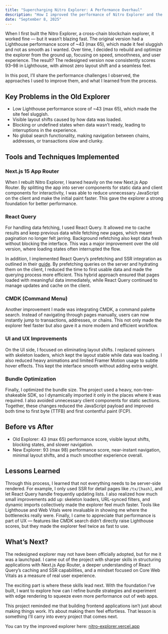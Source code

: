 ```yaml
---
title: "Supercharging Nitro Explorer: A Performance Overhaul"
description: "How I improved the performance of Nitro Explorer and the lessons I have learned from rebuilding and optimizing it."
date: "September 8, 2025"
---
```


When I first built the Nitro Explorer, a cross-chain blockchain explorer, it worked fine — but it wasn’t blazing fast. The original version had a Lighthouse performance score of \~43 (max 65), which made it feel sluggish and not as smooth as I wanted. Over time, I decided to rebuild and optimize the explorer from the ground up, focusing on speed, smoothness, and user experience. The result? The redesigned version now consistently scores 93–98 in Lighthouse, with almost zero layout shift and a seamless feel.

In this post, I’ll share the performance challenges I observed, the approaches I used to improve them, and what I learned from the process.

## Key Problems in the Old Explorer

- Low Lighthouse performance score of \~43 (max 65), which made the site feel sluggish.
- Visible layout shifts caused by how data was loaded.
- Blocking or undefined states when data wasn’t ready, leading to interruptions in the experience.
- No global search functionality, making navigation between chains, addresses, or transactions slow and clunky.

## Tools and Techniques Implemented

### Next.js 15 App Router

When I rebuilt Nitro Explorer, I leaned heavily on the new Next.js App Router. By splitting the app into server components for static data and client components for interactivity, I was able to reduce unnecessary JavaScript on the client and make the initial paint faster. This gave the explorer a strong foundation for better performance.

### React Query

For handling data fetching, I used React Query. It allowed me to cache results and keep previous data while fetching new pages, which meant pagination no longer felt jarring. Background refetching also kept data fresh without blocking the interface. This was a major improvement over the old version, where loading states often interrupted the flow.

In addition, I implemented React Query’s prefetching and SSR integration as outlined in their [guide](https://tanstack.com/query/latest/docs/framework/react/guides/ssr). By prefetching queries on the server and hydrating them on the client, I reduced the time to first usable data and made the querying process more efficient. This hybrid approach ensured that pages loaded with meaningful data immediately, while React Query continued to manage updates and cache on the client.

### CMDK (Command Menu)

Another improvement I made was integrating CMDK, a command palette search. Instead of navigating through pages manually, users can now instantly jump to transactions, addresses, or chains. This not only made the explorer feel faster but also gave it a more modern and efficient workflow.

### UI and UX Improvements

On the UI side, I focused on eliminating layout shifts. I replaced spinners with skeleton loaders, which kept the layout stable while data was loading. I also reduced heavy animations and limited Framer Motion usage to subtle hover effects. This kept the interface smooth without adding extra weight.

### Bundle Optimization

Finally, I optimized the bundle size. The project used a heavy, non-tree-shakeable SDK, so I dynamically imported it only in the places where it was required. I also avoided unnecessary client components for static sections. Together, these changes reduced the JavaScript payload and improved both time to first byte (TTFB) and first contentful paint (FCP).

## Before vs After

- Old Explorer: 43 (max 65) performance score, visible layout shifts, blocking states, and slower navigation.
- New Explorer: 93 (max 98) performance score, near-instant navigation, minimal layout shifts, and a much smoother experience overall.

## Lessons Learned

Through this process, I learned that not everything needs to be server-side rendered. For example, I only used SSR for detail pages like `/tx/[hash]`, and let React Query handle frequently updating lists. I also realized how much small improvements add up: skeleton loaders, URL-synced filters, and dynamic imports collectively made the explorer feel much faster. Tools like Lighthouse and Web Vitals were invaluable in showing me where the bottlenecks really were. Finally, I came to appreciate that performance is part of UX — features like CMDK search didn’t directly raise Lighthouse scores, but they made the explorer feel twice as fast to use.

## What’s Next?

The redesigned explorer may not have been officially adopted, but for me it was a launchpad. I came out of the project with sharper skills in structuring applications with Next.js App Router, a deeper understanding of React Query’s caching and SSR capabilities, and a mindset focused on Core Web Vitals as a measure of real user experience.

The exciting part is where these skills lead next. With the foundation I’ve built, I want to explore how can I refine bundle strategies and experiment with edge rendering to squeeze even more performance out of web apps.

This project reminded me that building frontend applications isn’t just about making things work. It’s about making them feel effortless. That lesson is something I’ll carry into every project that comes next.

You can try the improved explorer here: [nitro-explorer.vercel.app](https://nitro-explorer.vercel.app)
